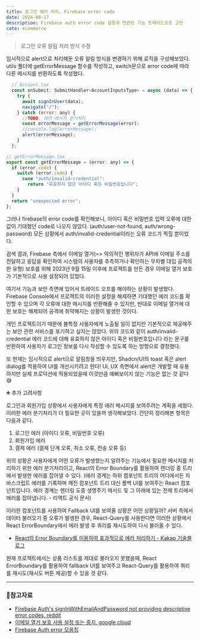 ```yaml
---
title: 로그인 에러 처리, Firebase error code
date: 2024-06-17
description: Firebase auth error code 설정과 연관된 기능 트레이드오프 고민
cate: ecommerce
---
```


> 로그인 오류 알림 처리 방식 수정

임시적으로 alert으로 처리해둔 오류 알림 방식을 변경하기 위해 로직을 구성해보았다. utils 폴더에 getErrorMessage 함수를
작성하고, switch문으로 error code에 따라 다른 메시지를 반환하도록 작성했다.

```js
  // Account.tsx
  const onSubmit: SubmitHandler<AccountInputsType> = async (data) => {
    try {
      await signInUser(data);
      navigate("/");
    } catch (error: any) {
      //TODO: 에러 메시지 분기처리
      const errorMessage = getErrorMessage(error);
      //console.log(errorMessage);
      alert(errorMessage);
    }
  };
```

```js
// getErrorMessage.tsx
export const getErrorMessage = (error: any) => {
  if (error.code) {
    switch (error.code) {
      case "auth/invalid-credential":
        return "유효하지 않은 아이디 혹은 비밀번호입니다";
    }
  }
  return "unexpected error";
};
```

그러나 firebase의 error code를 확인해보니, 아이디 혹은 비밀번호 입력 오류에 대한 값이 기대했던 code로 나오지 않았다.
(auth/user-not-found, auth/wrong-password) 모든 상황에서 auth/invalid-credential이라는 오류 코드가 찍힐 뿐이었다.

검색 결과, Firebase 측에서 이메일 열거(=> 악의적인 행위자가 API에 이메일 주소를 전달하고 응답을 확인하여 시스템의 사용자를
추측하거나 확인하는 무차별 대입 공격의 한 유형) 보호를 위해 2023년 9월 15일 이후에 프로젝트를 만든 경우 이메일 열거 보호가
기본적으로 사용 설정되어 있었다.

여기서 기능과 보안 측면에 있어서 트레이드 오프를 해야하는 상황이 발생했다. Firebase Console에서 프로젝트의 이러한 설정을 해제하면 기대했던
에러 코드를 확인할 수 있으며 각 오류에 대한 메시지를 반환해줄 수 있지만, 반대로 이메일 열거에 대한 보호는 해제되어 공격에
취약해지는 상황이 발생한 것이다.

개인 프로젝트이기 때문에 불특정 사용자에게 노출될 일이 없지만 기본적으로 제공해주는 보안 관련 서비스를 포기하고 싶지는 않았다.
위의 코드와 같이 auth/invalid-credential 에러 코드에 대해 유효하지 않은 아이디 혹은 비밀번호입니다 라는 문구를 반환하여
사용자가 로그인 정보를 다시 작성할 수 있도록 하는 방향으로 결정했다.

또 현재는 임시적으로 alert으로 알림창을 띄우지만, Shadcn/UI의 toast 혹은 alert dialog를 적용하여 UI를 개선시키려고 한다!
UI, UX 측면에서 alert은 개발할 때 유용하지만 실제 프로덕션에 적용되었을때 이것만큼 예뻐보이지 않는 기능은 없는 것 같다😅

➕ 추가 고려사항

로그인과 회원가입 상황에서 사용자에게 특정 에러 메시지를 보여주려는 계획을 세웠다. 이러한 에러 분기처리가 더 필요한 곳이 있을까
생각해보았다. 간단히 정리해본 항목은 다음과 같다.

1. 로그인 에러 (아이디 오류, 비밀번호 오류)
2. 회원가입 에러
3. 결제 에러 (결제 단계 오류, 취소 오류, 전송 오류 등)

위의 상황은 사용자에게 어떤 오류가 발생했는지 알려주는 기능에서 필요한 메시지를 처리하기 위한 에러 분기처리이고, React의
Error Boundary를 활용하여 렌더링 중 트리에서 발생한 에러를 잡아낼 수 있다. (에러 경계는 하위 컴포넌트 트리의 어디에서든
자바스크립트 에러를 기록하며 깨진 컴포넌트 트리 대신 폴백 UI를 보여주는 React 컴포넌트입니다. 에러 경계는 렌더링 도중
생명주기 메서드 및 그 아래에 있는 전체 트리에서 에러를 잡아냅니다. - 리액트 공식 문서)

이러한 컴포넌트를 사용하여 Fallback UI를 보여줄 상황은 어떤 상황일까? 서버 측에서 데이터 불러오기 중 오류가 발생한 경우,
React-Query를 사용한다면 이러한 상황에서 React ErrorBoundary에서 에러 발생 후 쿼리를 재시도하여 다시 불러올 수 있다.

- [React의 Error Boundary를 이용하여 효과적으로 에러 처리하기 - Kakao 기술블로그](https://fe-developers.kakaoent.com/2022/221110-error-boundary/)

현재 프로젝트에서는 상품 리스트를 제대로 불러오지 못했을때, React ErrorBoundary를 활용하여 fallback UI를 보여주고
React-Query를 활용하여 쿼리를 재시도(재시도 버튼 제공)할 수 있을 것 같다.

<hr />

### 📌참고자료

- [Firebase Auth's signInWithEmailAndPassword not providing descriptive error codes, reddit](https://www.reddit.com/r/Firebase/comments/18et6gl/firebase_auths_signinwithemailandpassword_not) <br/>
- [이메일 열거 보호 사용 설정 또는 중지, google cloud](https://cloud.google.com/identity-platform/docs/admin/email-enumeration-protection?hl=ko)
- [Firebase Auth error 모음집](https://velog.io/@drrobot409/Firebase-Auth-error-%EB%AA%A8%EC%9D%8C%EC%A7%91)
